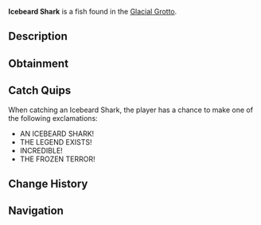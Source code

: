 {{FishInfobox
|image          = Icebeard Shark.png
|rarity         = Mythical
|sea            = First Sea
|location       = [[Glacial Grotto]]
|sublocation    = 
|sources        = Fishing Rod
|radar_location = 
|prog_speed     = -50
|xp             = 2500
|weather        = 
|time           = Night
|season         = Winter
|bait           = Truffle Worm
|base_weight    = 600
|base_value     = 8000
|weight_range   = 300
|base_chance    = 0.01
|base_resil     = 10
}}
'''Icebeard Shark''' is a {{Rarity|Mythical}} fish found in the [[Glacial Grotto]].

== Description ==
{{Description|A massive, ancient shark with frost-covered skin and icicle-like protrusions.|Bestiary Entry}}

== Obtainment ==
{{Description|Only appears in the deepest, darkest parts of the Glacial Grotto.|Bestiary Hint}}
{{Fish Availability|
Glacial Grotto
|top_rods      = 
Leviathan's Fang Rod\90582.9\328800.32;
Free Spirit Rod\77315.58\327187.87;
Trident Rod\73536.94\311197.25;
Great Rod of Oscar\67686.23\189673.51;
Ethereal Prism Rod\66390.65\200264.3;
Resourceful Rod\49389.47\157385.1;
Destiny Rod\50818.35\148498.24;
Azure Of Lagoon\51655.73\261067.65;
No-Life Rod\66371.51\238828.26;
Midas Rod\24090.45\93545.86;
Egg Rod\53822.87\195971.96;
Verdant Shear Rod\51381.67\182522.9;
Astralhook Rod\66176.06\202499.6;
Seraphic Rod\65855.88\208639.1;
Rod Of The Forgotten Fang\60601.36\198859.62;
Challenger's Rod\60141.05\212285.15;
Rod Of The Depths\53623.38\172565.41;
Zeus Rod\52508\185675.77;
Rod Of The Exalted One\52310\165225.16;
Blazebringer Rod\50316.61\179063.3;
Depthseeker Rod\48460.27\173821.14;
Avalanche Rod\42971.78\150539.09;
Volcanic Rod\40981.86\146293.54;
Steady Rod\13799.73\59579.98
|recommended   = Trident Rod
}}

== Catch Quips ==
When catching an Icebeard Shark, the player has a chance to make one of the following exclamations:
* AN ICEBEARD SHARK!
* THE LEGEND EXISTS!
* INCREDIBLE!
* THE FROZEN TERROR!

== Change History ==
{{Change History|{{subst:Current Version}}}}

== Navigation ==
{{Fish Navbox|Glacial Grotto}}